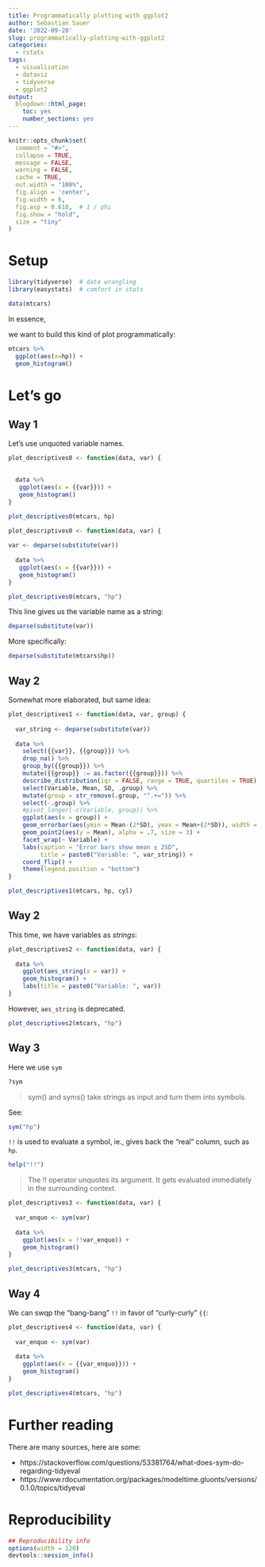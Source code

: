 ```yaml
---
title: Programmatically plotting with ggplot2
author: Sebastian Sauer
date: '2022-09-28'
slug: programmatically-plotting-with-ggplot2
categories:
  - rstats
tags:
  - visualization
  - dataviz
  - tidyverse
  - ggplot2
output:
  blogdown::html_page:
    toc: yes
    number_sections: yes
---
```




```r
knitr::opts_chunk$set(
  comment = "#>",
  collapse = TRUE,
  message = FALSE,
  warning = FALSE,
  cache = TRUE,
  out.width = "100%",
  fig.align = 'center',
  fig.width = 6,
  fig.asp = 0.618,  # 1 / phi
  fig.show = "hold",
  size = "tiny"
)
```



# Setup

```r
library(tidyverse)  # data wrangling
library(easystats)  # comfort in stats
```



```r
data(mtcars)
```


In essence,

we want to build this kind of plot programmatically:



```r
mtcars %>% 
  ggplot(aes(x=hp)) +
  geom_histogram()
```




# Let's go

## Way 1

Let's use unquoted variable names.

```r
plot_descriptives0 <- function(data, var) {
  

  data %>% 
   ggplot(aes(x = {{var}})) +
   geom_histogram()
}

plot_descriptives0(mtcars, hp)
```


```r
plot_descriptives0 <- function(data, var) {
  
var <- deparse(substitute(var))
  
  data %>% 
   ggplot(aes(x = {{var}})) +
   geom_histogram()
}

plot_descriptives0(mtcars, "hp")
```




This line gives us the variable name as a string:
```r
deparse(substitute(var))
```

More specifically:

```r
deparse(substitute(mtcars$hp))
```




## Way 2

Somewhat more elaborated, but same idea:

```r
plot_descriptives1 <- function(data, var, group) {
  
  var_string <- deparse(substitute(var))
  
  data %>% 
    select({{var}}, {{group}}) %>%
    drop_na() %>% 
    group_by({{group}}) %>%
    mutate({{group}} := as.factor({{group}})) %>%  
    describe_distribution(iqr = FALSE, range = TRUE, quartiles = TRUE) %>% 
    select(Variable, Mean, SD, .group) %>% 
    mutate(group = str_remove(.group, "^.+=")) %>% 
    select(-.group) %>% 
    #pivot_longer(-c(Variable, group)) %>% 
    ggplot(aes(x = group)) +
    geom_errorbar(aes(ymin = Mean-(2*SD), ymax = Mean+(2*SD)), width = .1) +
    geom_point2(aes(y = Mean), alpha = .7, size = 3) +
    facet_wrap(~ Variable) +
    labs(caption = "Error bars show mean ± 2SD",
         title = paste0("Variable: ", var_string)) +
    coord_flip() +
    theme(legend.position = "bottom")
}
```




```r
plot_descriptives1(mtcars, hp, cyl)
```


## Way 2



This time, we have variables as *strings*:

```r
plot_descriptives2 <- function(data, var) {
  
  data %>% 
    ggplot(aes_string(x = var)) +
    geom_histogram() +
    labs(title = paste0("Variable: ", var))
}
```


However, `aes_string` is deprecated.

```r
plot_descriptives2(mtcars, "hp")
```



## Way 3

Here we use `sym`

```r
?sym
```


>   sym() and syms() take strings as input and turn them into symbols.

See:

```r
sym("hp")
```


`!!` is used to evaluate a symbol, ie., gives back the "real" column, such as `hp`.


```r
help("!!")
```


>   The !! operator unquotes its argument. It gets evaluated immediately in the surrounding context.


```r
plot_descriptives3 <- function(data, var) {
  
  var_enquo <- sym(var)
  
  data %>% 
    ggplot(aes(x = !!var_enquo)) +
    geom_histogram()
}

plot_descriptives3(mtcars, "hp")
```



## Way 4

We can swqp the "bang-bang" `!!` in favor of "curly-curly" `{{`:

```r
plot_descriptives4 <- function(data, var) {
  
  var_enquo <- sym(var)
  
  data %>% 
    ggplot(aes(x = {{var_enquo}})) +
    geom_histogram()
}

plot_descriptives4(mtcars, "hp")
```


# Further reading

There are many sources, here are some:

- https://stackoverflow.com/questions/53381764/what-does-sym-do-regarding-tidyeval
- https://www.rdocumentation.org/packages/modeltime.gluonts/versions/0.1.0/topics/tidyeval


# Reproducibility

```r
## Reproducibility info
options(width = 120)
devtools::session_info()

```


